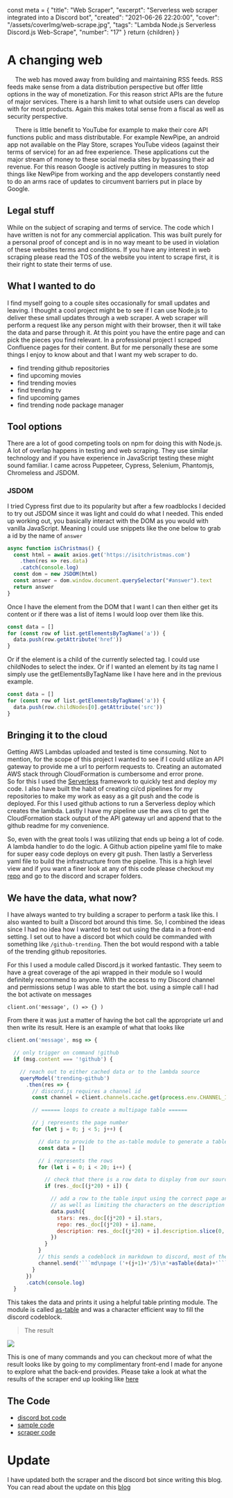   const meta = {
    "title": "Web Scraper",
    "excerpt": "Serverless web scraper integrated into a Discord bot",
    "created": "2021-06-26 22:20:00",
    "cover": "/assets/coverImg/web-scrape.jpg",
    "tags": "Lambda Node.js Serverless Discord.js Web-Scrape",
    "number": "17"
  }
  return <Layout meta={meta}>{children}</Layout>
}

# A changing web
&emsp;
The web has moved away from building and maintaining RSS feeds.
RSS feeds make sense from a data distribution perspective but offer little options in the way of monetization.
For this reason strict APIs are the future of major services. 
There is a harsh limit to what outside users can develop with for most products. 
Again this makes total sense from a fiscal as well as security perspective. 

&emsp;
There is little benefit to YouTube for example to make their core API functions public and mass distributable. 
For example NewPipe, an android app not available on the Play Store, scrapes YouTube videos (against their terms of service) for an ad free experience. 
These applications cut the major stream of money to these social media sites by bypassing their ad revenue.
For this reason Google is actively putting in measures to stop things like NewPipe from working and the app developers constantly need to do an arms race of updates to circumvent barriers put in place by Google.

## Legal stuff
While on the subject of scraping and terms of service. 
The code which I have written is not for any commercial application. 
This was built purely for a personal proof of concept and is in no way meant to be used in violation of these websites terms and conditions. 
If you have any interest in web scraping please read the TOS of the website you intent to scrape first, it is their right to state their terms of use.

## What I wanted to do
I find myself going to a couple sites occasionally for small updates and leaving. 
I thought a cool project might be to see if I can use Node.js to deliver these small updates through a web scraper. 
A web scraper will perform a request like any person might with their browser, then it will take the data and parse through it.
At this point you have the entire page and can pick the pieces you find relevant. 
In a professional project I scraped Confluence pages for their content. 
But for me personally these are some things I enjoy to know about and that I want my web scraper to do.

- find trending github repositories
- find upcoming movies
- find trending movies
- find trending tv
- find upcoming games
- find trending node package manager 

## Tool options
There are a lot of good competing tools on npm for doing this with Node.js.
A lot of overlap happens in testing and web scraping. 
They use similar technology and if you have experience in JavaScript testing these might sound familiar. 
I came across Puppeteer, Cypress, Selenium, Phantomjs, Chromeless and JSDOM. 

### JSDOM
I tried Cypress first due to its popularity but after a few roadblocks I decided to try out JSDOM since it was light and could do what I needed.
This ended up working out, you basically interact with the DOM as you would with vanilla JavaScript. 
Meaning I could use snippets like the one below to grab a id by the name of `answer`

```js
async function isChristmas() {
  const html = await axios.get('https://isitchristmas.com')
    .then(res => res.data)
    .catch(console.log)
  const dom = new JSDOM(html)
  const answer = dom.window.document.querySelector("#answer").text
  return answer
}
```

Once I have the element from the DOM that I want I can then either get its content or if there was a list of items I would loop over them like this.

```js
const data = []
for (const row of list.getElementsByTagName('a')) {
  data.push(row.getAttribute('href'))
}
```

Or if the element is a child of the currently selected tag. 
I could use childNodes to select the index.
Or if I wanted an element by its tag name I simply use the getElementsByTagName like I have here and in the previous example. 

```js
const data = []
for (const row of list.getElementsByTagName('a')) {
  data.push(row.childNodes[0].getAttribute('src'))
}
```

## Bringing it to the cloud
Getting AWS Lambdas uploaded and tested is time consuming.
Not to mention, for the scope of this project I wanted to see if I could utilize an API gateway to provide me a url to perform requests to. 
Creating an automated AWS stack through CloudFormation is cumbersome and error prone.  
So for this I used the [Serverless](https://github.com/serverless/serverless) framework to quickly test and deploy my code.
I also have built the habit of creating ci/cd pipelines for my repositories to make my work as easy as a git push and the code is deployed. 
For this I used github actions to run a Serverless deploy which creates the lambda. 
Lastly I have my pipeline use the aws cli to get the CloudFormation stack output of the API gateway url and append that to the github readme for my convenience.

So, even with the great tools I was utilizing that ends up being a lot of code.
A lambda handler to do the logic.
A Github action pipeline yaml file to make for super easy code deploys on every git push.
Then lastly a Serverless yaml file to build the infrastructure from the pipeline.
This is a high level view and if you want a finer look at any of this code please checkout my [repo](https://github.com/CodaBool/AWS) and go to the discord and scraper folders.

## We have the data, what now?
I have always wanted to try building a scraper to perform a task like this.
I also wanted to built a Discord bot around this time. 
So, I combined the ideas since I had no idea how I wanted to test out using the data in a front-end setting.
I set out to have a discord bot which could be commanded with something like `/github-trending`.
Then the bot would respond with a table of the trending github repositories. 

For this I used a module called Discord.js it worked fantastic.
They seem to have a great coverage of the api wrapped in their module so I would definitely recommend to anyone. 
With the access to my Discord channel and permissions setup I was able to start the bot. 
using a simple call I had the bot activate on messages 

`client.on('message', () => {} )`

From there it was just a matter of having the bot call the appropriate url and then write its result.
Here is an example of what that looks like

```js
client.on('message', msg => {

  // only trigger on command !github
  if (msg.content === '!github') {

    // reach out to either cached data or to the lambda source
    queryModel('trending-github')
      .then(res => {
        // discord.js requires a channel id
        const channel = client.channels.cache.get(process.env.CHANNEL_ID)

        // ====== loops to create a multipage table ======

        // j represents the page number
        for (let j = 0; j < 5; j++) {

          // data to provide to the as-table module to generate a table
          const data = []

          // i represents the rows
          for (let i = 0; i < 20; i++) {

            // check that there is a row data to display from our source
            if (res._doc[(j*20) + i]) {

              // add a row to the table input using the correct page and row number for the index
              // as well as limiting the characters on the description to 45
              data.push({
                stars: res._doc[(j*20) + i].stars,
                repo: res._doc[(j*20) + i].name,
                description: res._doc[(j*20) + i].description.slice(0, 45)
              })
            }
          }
          // this sends a codeblock in markdown to discord, most of the magic is done by as-table module
          channel.send('```md\npage ('+(j+1)+'/5)\n'+asTable(data)+'```')
        }
      })
      .catch(console.log)
  }
```

This takes the data and prints it using a helpful table printing module.
The module is called [as-table](https://www.npmjs.com/package/as-table) and was a character efficient way to fill the discord codeblock. 

> The result
<Img src="/assets/byPost/17/embeds.PNG" size="lg" float />

This is one of many commands and you can checkout more of what the result looks like by going to my complimentary front-end I made for anyone to explore what the back-end provides.
Please take a look at what the results of the scraper end up looking like [here](https://codabool.com/projects#9)

## The Code
- [discord bot code](https://github.com/CodaBool/AWS)
- [sample code](https://github.com/CodaBool/p09-scraper-consumer)
- [scraper code](https://github.com/CodaBool/AWS)

# Update
I have updated both the scraper and the discord bot since writing this blog.
You can read about the update on this [blog](https://codabool.com/blog/27)